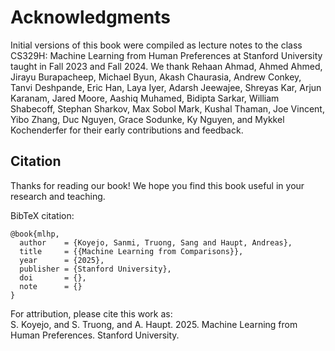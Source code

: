 # Acknowledgments {.unnumbered #sec-ack}


Initial versions of this book were compiled as lecture notes to the class CS329H: Machine Learning from Human Preferences at Stanford University taught in Fall 2023 and Fall 2024. We thank Rehaan Ahmad, Ahmed Ahmed, Jirayu Burapacheep, Michael Byun, Akash Chaurasia, Andrew Conkey, Tanvi Deshpande, Eric Han, Laya Iyer, Adarsh Jeewajee, Shreyas Kar, Arjun Karanam, Jared Moore, Aashiq Muhamed, Bidipta Sarkar, William Shabecoff, Stephan Sharkov, Max Sobol Mark, Kushal Thaman, Joe Vincent, Yibo Zhang, Duc Nguyen, Grace Sodunke, Ky Nguyen, and Mykkel Kochenderfer for their early contributions and feedback.

::: {.content-visible when-format="html"}

## Citation
Thanks for reading our book! We hope you find this book useful in your research and teaching.

::: {#quarto-appendix .default}
BibTeX citation:
<pre class="sourceCode code-with-copy quarto-appendix-bibtex"><code class="sourceCode bibtex">@book{mlhp,
  author    = {Koyejo, Sanmi, Truong, Sang and Haupt, Andreas},
  title     = {{Machine Learning from Comparisons}},
  year      = {2025},
  publisher = {Stanford University},
  doi       = {},
  note      = {}
}</code></pre>

For attribution, please cite this work as:
<div id="ref-mlhp" class="csl-entry quarto-appendix-citeas">
  S. Koyejo, and S. Truong, and A. Haupt. 2025. Machine Learning from Human Preferences. Stanford University.
</div>
:::

:::
